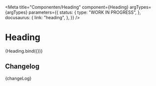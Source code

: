 
<Meta
  title="Componenten/Heading"
  component={Heading}
  argTypes={argTypes}
  parameters={{
    status: {
      type: "WORK IN PROGRESS",
    },
    docusaurus: {
      link: "heading",
    },
  }}
/>

# Heading

<Canvas>
  <Story name="Heading" args={{ ...defaultArgs, type: "h1", distanced: false, textContent: "Heading" }}>
    {Heading.bind({})}
  </Story>
</Canvas>

<ArgsTable story="Heading" />

## Changelog

<Description>{changeLog}</Description>
